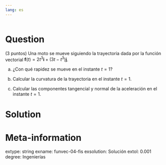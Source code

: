 ```yaml
---
lang: es
---
```


```r
```

Question
========
(3 puntos) Una moto se mueve siguiendo la trayectoria dada por la función vectorial $\mathbf{f}(t)=2t^3 \mathbf{i} + (3t-t^3) \mathbf{j}$. 

a.  ¿Con qué rapidez se mueve en el instante $t=1$?

a.  Calcular la curvatura de la trayectoria en el instante $t=1$.

a.  Calcular las componentes tangencial y normal de la aceleración en el instante $t=1$.

Solution
========



Meta-information
================
extype: string
exname: funvec-04-fis
exsolution: Solución
extol: 0.001
degree: Ingenierías